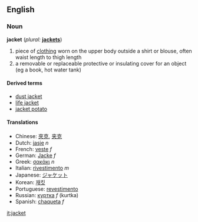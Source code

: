 ==English==
===Noun===
'''jacket''' (''plural:'' '''[[jackets]]''')

# piece of [[clothing]] worn on the upper body outside a shirt or blouse, often waist length to thigh length
# a removable or replaceable protective or insulating cover for an object (eg a book, hot water tank)

====Derived terms====
*[[dust jacket]]
*[[life jacket]]
*[[jacket potato]]

====Translations====
*Chinese: [[夾克]], [[夹克]]
*Dutch: [[jasje]] ''n''
*French: [[veste]] ''f''
*German: [[Jacke]] ''f''
*Greek: [[σακάκι]] ''n''
*Italian: [[rivestimento]] ''m''
*Japanese: [[ジャケット]]
*Korean: [[재킷]]
*Portuguese: [[revestimento]]
*Russian: [[куртка]] ''f'' (kurtka)
*Spanish: [[chaqueta]] ''f''

[[it:jacket]]